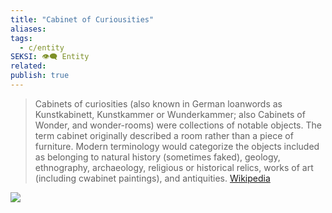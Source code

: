 ```yaml
---
title: "Cabinet of Curiousities"
aliases: 
tags:
  - c/entity
SEKSI: 👁️‍🗨️ Entity
related:
publish: true
---
```



> Cabinets of curiosities (also known in German loanwords as Kunstkabinett, Kunstkammer or Wunderkammer; also Cabinets of Wonder, and wonder-rooms) were collections of notable objects. The term cabinet originally described a room rather than a piece of furniture. Modern terminology would categorize the objects included as belonging to natural history (sometimes faked), geology, ethnography, archaeology, religious or historical relics, works of art (including cwabinet paintings), and antiquities.
> [Wikipedia](https://en.wikipedia.org/wiki/Cabinet_of_curiosities)

![](https://upload.wikimedia.org/wikipedia/commons/thumb/b/b8/Museum_Wormiani_Historia_1655_Wellcome_L0000128.jpg/2560px-Museum_Wormiani_Historia_1655_Wellcome_L0000128.jpg)
